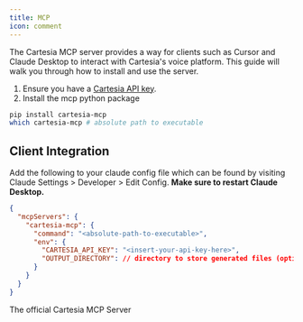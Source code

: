 ---
title: MCP
icon: comment
---
The Cartesia MCP server provides a way for clients such as Cursor and Claude Desktop to interact with Cartesia's voice platform.
This guide will walk you through how to install and use the server.

1. Ensure you have a [Cartesia API key](https://play.cartesia.ai/keys).
2. Install the mcp python package

```sh lines
pip install cartesia-mcp
which cartesia-mcp # absolute path to executable
```

## Client Integration

Add the following to your claude config file which can be found by visiting Claude Settings > Developer > Edit Config. 
**Make sure to restart Claude Desktop.**

```json lines
{
  "mcpServers": {
    "cartesia-mcp": {
      "command": "<absolute-path-to-executable>",
      "env": {
        "CARTESIA_API_KEY": "<insert-your-api-key-here>",
        "OUTPUT_DIRECTORY": // directory to store generated files (optional)
      }
    }
  }
}
```


<Card title="cartesia-mcp" icon="github" href="https://github.com/cartesia-ai/cartesia-mcp">
    The official Cartesia MCP Server
</Card>
